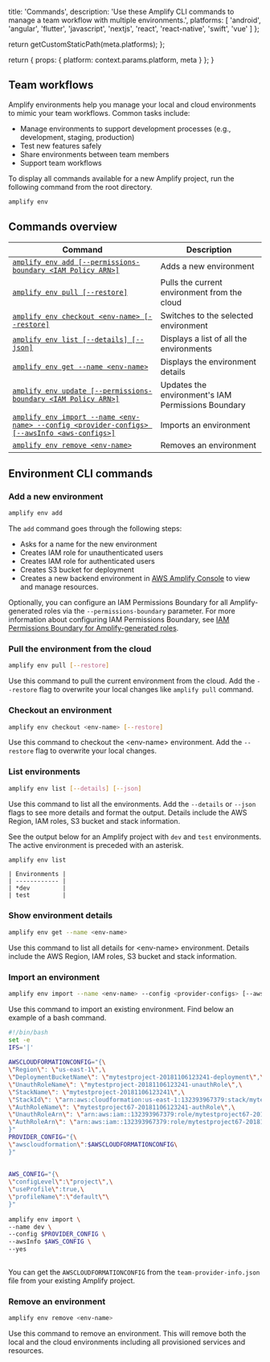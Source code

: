                   
  title: 'Commands',
  description: 'Use these Amplify CLI commands to manage a team workflow with multiple environments.',
  platforms: [
                'android',
                'angular',
                'flutter',
                'javascript',
                'nextjs',
                'react',
                'react-native',
                'swift',
                'vue'
              ]
};

  return getCustomStaticPath(meta.platforms);
};

  return {
    props: {
      platform: context.params.platform,
      meta
    }
  };
}
          

 
## Team workflows

Amplify environments help you manage your local and cloud environments to mimic your team workflows. Common tasks include:

- Manage environments to support development processes (e.g., development, staging, production)
- Test new features safely
- Share environments between team members
- Support team workflows

To display all commands available for a new Amplify project, run the following command from the root directory.

```bash
amplify env
```

## Commands overview

| Command  | Description  |
|---|---|
| [`amplify env add [--permissions-boundary <IAM Policy ARN>]`](#add-a-new-environment) | Adds a new environment |
| [`amplify env pull [--restore]`](#pull-the-environment-from-the-cloud) | Pulls the current environment from the cloud |
| [`amplify env checkout <env-name> [--restore]`](#checkout-an-environment) | Switches to the selected environment |
| [`amplify env list [--details] [--json]`](#list-environments) | Displays a list of all the environments |
| [`amplify env get --name <env-name>`](#show-environment-details) | Displays the environment details |
| [`amplify env update [--permissions-boundary <IAM Policy ARN>]`](/[platform]/tools/cli/project/permissions-boundary/) | Updates the environment's IAM Permissions Boundary |
| [`amplify env import --name <env-name> --config <provider-configs> [--awsInfo <aws-configs>]`](#import-an-environment) | Imports an environment |
| [`amplify env remove <env-name>`](#remove-an-environment) | Removes an environment |

## Environment CLI commands

### Add a new environment

```bash
amplify env add
```

The `add` command goes through the following steps:

- Asks for a name for the new environment
- Creates IAM role for unauthenticated users
- Creates IAM role for authenticated users
- Creates S3 bucket for deployment
- Creates a new backend environment in [AWS Amplify Console](https://console.aws.amazon.com/amplify) to view and manage resources.

Optionally, you can configure an IAM Permissions Boundary for all Amplify-generated roles via the `--permissions-boundary` parameter. For more information about configuring IAM Permissions Boundary, see [IAM Permissions Boundary for Amplify-generated roles](/[platform]/tools/cli/project/permissions-boundary/).

### Pull the environment from the cloud

```bash
amplify env pull [--restore]
```

Use this command to pull the current environment from the cloud. Add the `--restore` flag to overwrite your local changes like `amplify pull` command.

### Checkout an environment

```bash
amplify env checkout <env-name> [--restore]
```

Use this command to checkout the &lt;env-name&gt; environment. Add the `--restore` flag to overwrite your local changes.

### List environments

```bash
amplify env list [--details] [--json]
```

Use this command to list all the environments. Add the `--details` or `--json` flags to see more details and format the output. Details include the AWS Region, IAM roles, S3 bucket and stack information.

See the output below for an Amplify project with `dev` and `test` environments. The active environment is preceded with an asterisk.

```bash
amplify env list
```

```console
| Environments |
| ------------ |
| *dev         |
| test         |
```

### Show environment details

```bash
amplify env get --name <env-name>
```

Use this command to list all details for &lt;env-name&gt; environment. Details include the AWS Region, IAM roles, S3 bucket and stack information.

### Import an environment

```bash
amplify env import --name <env-name> --config <provider-configs> [--awsInfo <aws-configs>]
```

Use this command to import an existing environment. Find below an example of a bash command.

```bash
#!/bin/bash
set -e
IFS='|'
 
AWSCLOUDFORMATIONCONFIG="{\
\"Region\": \"us-east-1\",\
\"DeploymentBucketName\": \"mytestproject-20181106123241-deployment\",\
\"UnauthRoleName\": \"mytestproject-20181106123241-unauthRole\",\
\"StackName\": \"mytestproject-20181106123241\",\
\"StackId\": \"arn:aws:cloudformation:us-east-1:132393967379:stack/mytestproject67-20181106123241/1c03a3e0-e203-11e8-bea9-500c20ff1436\",\
\"AuthRoleName\": \"mytestproject67-20181106123241-authRole\",\
\"UnauthRoleArn\": \"arn:aws:iam::132393967379:role/mytestproject67-20181106123241-unauthRole\",\
\"AuthRoleArn\": \"arn:aws:iam::132393967379:role/mytestproject67-20181106123241-authRole\"\
}"
PROVIDER_CONFIG="{\
\"awscloudformation\":$AWSCLOUDFORMATIONCONFIG\
}"
 
 
AWS_CONFIG="{\
\"configLevel\":\"project\",\
\"useProfile\":true,\
\"profileName\":\"default\"\
}"
 
amplify env import \
--name dev \
--config $PROVIDER_CONFIG \
--awsInfo $AWS_CONFIG \
--yes
 
```

You can get the `AWSCLOUDFORMATIONCONFIG` from the `team-provider-info.json` file from your existing Amplify project.

### Remove an environment

```bash
amplify env remove <env-name>
```

Use this command to remove an environment. This will remove both the local and the cloud environments including all provisioned services and resources.
